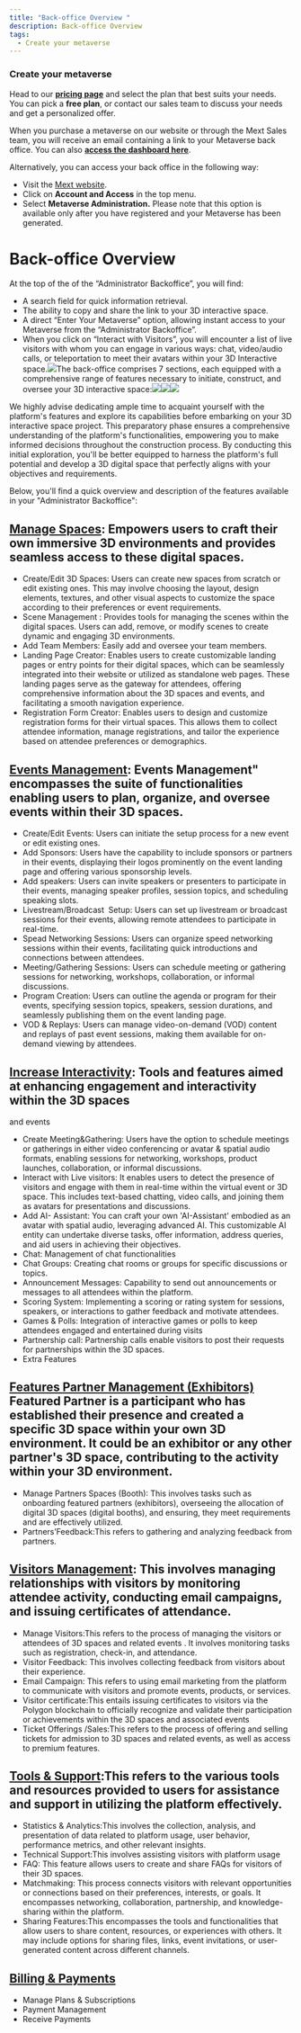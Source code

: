 ```yaml
---
title: "Back-office Overview "
description: Back-office Overview
tags:
  - Create your metaverse
---
```


### Create your metaverse

Head to our **[pricing page](https://mext.app/pricing)** and select the plan that best suits your needs. You can pick a **free plan**, or contact our sales team to discuss your needs and get a personalized offer.

When you purchase a metaverse on our website or through the Mext Sales team, you will receive an email containing a link to your Metaverse back office. You can also **[access the dashboard here](https://dashboard.mext.app/metaverse)**.

Alternatively, you can access your back office in the following way:

- Visit the [Mext website](https://mext.app).
- Click on **Account and Access** in the top menu.
- Select **Metaverse Administration.** Please note that this option is available only after you have registered and your Metaverse has been generated.

# **Back-office Overview**

At the top of the of the “Administrator Backoffice”, you will find:

- A search field for quick information retrieval.
- The ability to copy and share the link to your 3D interactive space.
- A direct “Enter Your Metaverse” option, allowing instant access to your Metaverse from the “Administrator Backoffice”.
- When you click on “Interact with Visitors”, you will encounter a list of live visitors with whom you can engage in various ways: chat, video/audio calls, or teleportation to meet their avatars within your 3D Interactive space.![](/img/Marvaimages/Bannerwebsite1.jpg)The back-office comprises 7 sections, each equipped with a comprehensive range of features necessary to initiate, construct, and oversee your 3D interactive space:![](/img/Marvaimages/Bannerwebsite2.jpg)![](/img/Marvaimages/Bannerwebsite3.jpg)![](/img/Marvaimages/Documentationbackoffice2.jpg)


We highly advise dedicating ample time to acquaint yourself with the platform's features and explore its capabilities before embarking on your 3D interactive space project. This preparatory phase ensures a comprehensive understanding of
the platform's functionalities, empowering you to make informed decisions throughout the construction process. By conducting this initial exploration, you'll be better equipped to harness the platform's full potential and develop
a 3D digital space that perfectly aligns with your objectives and requirements.

Below, you'll find a quick overview and description of the features available in your "Administrator Backoffice":

## [Manage Spaces](https://dashboard.mext.app/metaverse/276): Empowers users to craft their own immersive 3D environments and provides seamless access to these digital spaces.

- Create/Edit 3D Spaces: Users can create new spaces from scratch or edit existing ones. This may involve choosing the layout, design elements, textures, and other visual aspects to customize
  the space according to their preferences or event requirements.
- Scene Management : Provides tools for managing the scenes within the digital spaces. Users
  can add, remove, or modify scenes to create dynamic and engaging 3D
  environments.
- Add Team Members: Easily add and oversee your team members.
- Landing Page Creator: Enables users to create customizable landing pages or entry points for their digital spaces, which can be seamlessly integrated into their website or utilized as standalone web pages. These landing pages serve as the gateway for attendees, offering comprehensive information about the 3D spaces and events, and facilitating a smooth navigation experience.
- Registration Form Creator: Enables users to design and customize registration forms for their virtual spaces. This allows them to collect attendee information, manage registrations, and tailor the experience based on attendee preferences or demographics.

## [Events Management](https://dashboard.mext.app/metaverse/276): Events Management" encompasses the suite of functionalities enabling users to plan, organize, and oversee events within their 3D spaces.

- Create/Edit Events: Users can initiate the setup process for a new event or edit existing ones.
- Add Sponsors: Users have the capability to include sponsors or partners in their events, displaying their logos prominently on the event landing page and offering various sponsorship levels.
- Add speakers: Users can invite speakers or presenters to participate in their events, managing speaker profiles, session topics, and scheduling speaking slots.
- Livestream/Broadcast  Setup: Users can set up livestream or broadcast sessions for their events,
  allowing remote attendees to participate in real-time.
- Spead Networking Sessions: Users can organize speed networking sessions within their events,
  facilitating quick introductions and connections between attendees.
- Meeting/Gathering Sessions: Users can schedule meeting or gathering sessions for networking,
  workshops, collaboration, or informal discussions.
- Program Creation: Users can outline the agenda or program for their events, specifying
  session topics, speakers, session durations, and seamlessly publishing them on
  the event landing page.
- VOD & Replays: Users can manage video-on-demand (VOD) content and replays of past event
  sessions, making them available for on-demand viewing by attendees.

## [Increase Interactivity](https://dashboard.mext.app/metaverse/276): Tools and features aimed at enhancing engagement and interactivity within the 3D spaces

and events

- Create Meeting\&Gathering: Users have the option to schedule meetings or gatherings in either video conferencing or avatar & spatial audio formats, enabling sessions for networking, workshops, product launches, collaboration, or informal
  discussions.
- Interact with Live visitors: It enables users to detect the presence of visitors and engage with them
  in real-time within the virtual event or 3D space. This includes text-based
  chatting, video calls, and joining them as avatars for presentations and
  discussions.
- Add AI- Assistant: You can craft your own 'AI-Assistant' embodied as an avatar with spatial audio, leveraging advanced AI. This customizable AI entity can undertake diverse tasks, offer information, address queries, and aid users in achieving
  their objectives.
- Chat: Management of chat functionalities
- Chat Groups: Creating chat rooms or groups for specific discussions or topics.
- Announcement Messages: Capability to send out announcements or messages to all attendees within
  the platform.
- Scoring System: Implementing a scoring or rating system for sessions, speakers, or
  interactions to gather feedback and motivate attendees.
- Games & Polls: Integration of interactive games or polls to keep attendees engaged and entertained during visits
- Partnership call: Partnership calls enable visitors to post their requests for partnerships within the 3D spaces.
- Extra Features

## [Features Partner Management (Exhibitors) ](https://dashboard.mext.app/metaverse/276)Featured Partner is a participant who has established their presence and created a specific 3D space within your own 3D environment. It could be an exhibitor or any other partner's 3D space, contributing to the activity within your 3D environment.

- Manage Partners Spaces (Booth): This involves tasks such as onboarding featured partners (exhibitors), overseeing the allocation of digital 3D spaces (digital booths), and ensuring, they meet requirements and are effectively utilized.
- Partners’Feedback\:This refers to gathering and analyzing feedback from partners.

## [Visitors Management](https://dashboard.mext.app/metaverse/276): This involves managing relationships with visitors by monitoring attendee activity, conducting email campaigns, and issuing certificates of attendance.

- Manage Visitors\:This refers to the process of managing the visitors or attendees of 3D spaces and related events . It involves monitoring tasks such as registration, check-in, and attendance.
- Visitor Feedback: This involves collecting feedback from visitors about their experience.
- Email Campaign: This refers to using email marketing from the platform to communicate with visitors and promote events, products, or services.
- Visitor certificate\:This entails issuing certificates to visitors via the Polygon blockchain to officially recognize and validate their participation or achievements within the 3D spaces and associated events
- Ticket Offerings /Sales\:This refers to the process of offering and selling tickets for admission to 3D spaces and related events, as well as access to premium features.

## [Tools & Support](https://dashboard.mext.app/metaverse/276)\:This refers to the various tools and resources provided to users for assistance and support in utilizing the platform effectively.

- Statistics & Analytics\:This involves the collection, analysis, and presentation of data related to platform usage, user behavior, performance metrics, and other relevant insights.
- Technical Support\:This involves assisting visitors with platform usage
- FAQ: This feature allows users to create and share FAQs for visitors of their 3D spaces.
- Matchmaking: This process connects visitors with relevant opportunities or connections based on their preferences, interests, or goals. It encompasses networking, collaboration, partnership, and knowledge-sharing within the platform.
- Sharing Features\:This encompasses the tools and functionalities that allow users to share content, resources, or experiences with others. It may include options for sharing files, links, event invitations, or user-generated content across different channels.

## [ Billing & Payments ](https://dashboard.mext.app/metaverse/276)

- Manage Plans & Subscriptions
- Payment Management
- Receive Payments
